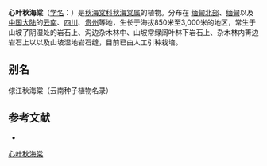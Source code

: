 {{Speciesbox
| taxon = Begonia labordei
| authority = [[H.Lév.|H.Lév.]], 1904
| subdivision_ranks =[[变种|变种]]
| subdivision =
* 心叶秋海棠 ''B. l.'' var. ''labordei''
* [[窄檐叶秋海棠|窄檐叶秋海棠]] ''B. l.'' var. ''unialata''
}}

'''心叶秋海棠'''（[[学名|学名]]：{{lang|la|''Begonia labordei''}}）是[[秋海棠科|秋海棠科]][[秋海棠属|秋海棠属]]的植物。分布在 [[缅甸北部|缅甸北部]]、[[缅甸|缅甸]]以及[[中国大陆|中国大陆]]的[[云南|云南]]、[[四川|四川]]、[[贵州|贵州]]等地，生长于海拔850米至3,000米的地区，常生于山坡了阴湿处的岩石上、沟边杂木林中、山坡常绿阔叶林下岩石上、杂木林内箐边岩石上以以及山坡湿地岩石缝，目前已由人工引种栽培。

== 别名 ==
俅江秋海棠（云南种子植物名录）

== 参考文献 ==
<div class="references-small">
* {{cite web| url =http://www.bioinfo.cn/db05/KmzwSpecies.php?action=view&id=1167| title =心叶秋海棠（原变种）| work =《中国高等植物数据库全库》| publisher =中国科学院微生物研究所| author =昆明植物研究所| accessdate =2009-02-22| deadurl =yes| archiveurl =https://web.archive.org/web/20160305005344/http://www.bioinfo.cn/db05/KmzwSpecies.php?action=view&id=1167| archivedate =2016-03-05}}
</div>
{{Taxonbar|from=Q11072028}}

[[Category:秋海棠属|心叶秋海棠]]


{{植物小作品}}